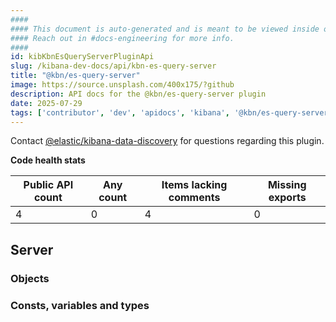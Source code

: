 ```yaml
---
####
#### This document is auto-generated and is meant to be viewed inside our experimental, new docs system.
#### Reach out in #docs-engineering for more info.
####
id: kibKbnEsQueryServerPluginApi
slug: /kibana-dev-docs/api/kbn-es-query-server
title: "@kbn/es-query-server"
image: https://source.unsplash.com/400x175/?github
description: API docs for the @kbn/es-query-server plugin
date: 2025-07-29
tags: ['contributor', 'dev', 'apidocs', 'kibana', '@kbn/es-query-server']
---
```




Contact [@elastic/kibana-data-discovery](https://github.com/orgs/elastic/teams/kibana-data-discovery) for questions regarding this plugin.

**Code health stats**

| Public API count  | Any count | Items lacking comments | Missing exports |
|-------------------|-----------|------------------------|-----------------|
| 4 | 0 | 4 | 0 |

## Server

### Objects
<DocDefinitionList data={kbnEsQueryServerObj.server.objects}/>

### Consts, variables and types
<DocDefinitionList data={kbnEsQueryServerObj.server.misc}/>

